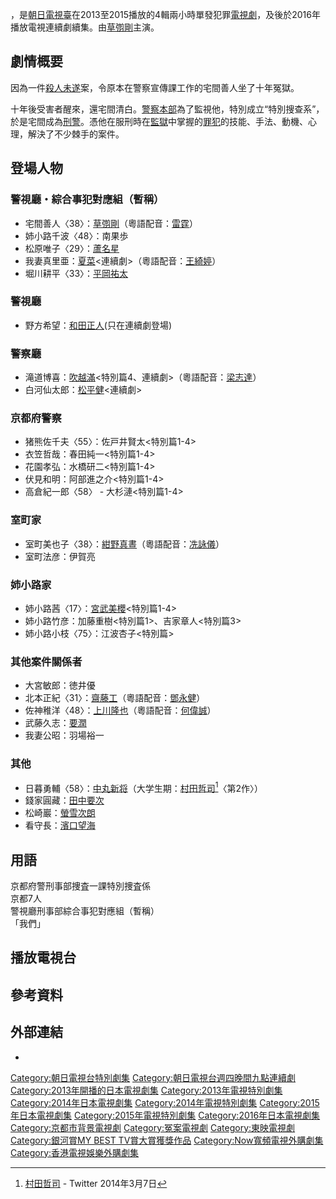 {{expand|time=2016-08-28T11:19:30+00:00}}
{{refimprove|time=2016-08-28T11:19:30+00:00}}
{{電視節目信息框
| 名稱 = Specialist 特別篇
| 英文名稱 = スペシャリスト Specialist
| 類型 = 警匪、[[犯罪|犯罪片]]
| 格式 = [[電視劇|電視劇]]
| 編劇 = {{link-ja|戶田山雅司|戸田山雅司}}
| 總導演 = {{link-ja|七高剛|七高剛}}
| 主演 = [[草彅剛|草彅剛]]<br />[[南果步|南果步]]<br />[[平岡祐太|平岡祐太]]<br />[[蘆名星|蘆名星]]
| 國家 = {{JPN}}
| 語言 = 日語
| 集數 = 4
| 每集長度 = 126分鐘（含廣告）
| 製片人 =[[井圡隆|井圡隆]]（[[朝日電視台|朝日電視台]]）<br />{{link-ja|船津浩一|船津浩一}}（[[朝日電視台|朝日電視台]]）<br />[[西勇哉|西勇哉]]（[[朝日電視台|朝日電視台]]）<br />[[目黑正之|目黑正之]]（[[東映|東映]]）<br />[[和佐野健一|和佐野健一]]（[[東映|東映]]）
| 頻道       = [[朝日電視台|朝日電視台]]
| 電視網     = [[朝日電視台|朝日電視台]]
| 音訊制式   = [[立體聲|立體聲]]
| 播出國家    = {{JPN}}
| 開始       = {{start date|2013|5|18}}
| 結束       = {{end date|2015|12|12}}
| 頻道1       = [[ViuTV|ViuTV]]
| 播出國家1    = {{HKG}}
| 開始1       = {{start date|2016|6|19}}
| 結束1       ={{start date|2016|7|10}}
}}
{{電視節目信息框
| 名稱 = Specialist
| 英文名稱 = スペシャリスト Specialist
| image = Specialist (2016 TV series).jpg
| caption = 宣傳海報
| 類型 = 警匪、[[犯罪|犯罪片]]
| 格式 = [[電視劇|電視劇]]
| 編劇 = {{link-ja|戶田山 雅司|戸田山 雅司}}
| 總導演 = {{link-ja|七高剛|七高剛}}
| 主演 = [[草彅剛|草彅剛]]<br />[[南果步|南果步]]<br />[[平岡祐太|平岡祐太]]<br />[[蘆名星|蘆名星]]<br />[[夏菜|夏菜]]
| 國家 = {{JPN}}
| 語言 = 日語
| 集數 = 10
| 每集長度 = 54分鐘（含廣告，初回加長15分鐘）
| 製片人 ={{link-ja|船津浩一|船津浩一}}（[[朝日電視台|朝日電視台]]）{{link-ja|川島誠史|川島誠史}}（[[朝日電視台|朝日電視台]]）[[目黑正之|目黑正之]]（[[東映|東映]]）和[[佐野健一|佐野健一]]（[[東映|東映]]）
| 頻道       = [[朝日電視台|朝日電視台]]
| 電視網     = [[朝日電視台|朝日電視台]]
| 音訊制式   = [[立體聲|立體聲]]
| 播出國家    = {{JPN}}
| 開始       = {{start date|2016|1|14}}
| 結束       = {{end date|2016|3|17}}
| 頻道1       = [[ViuTV|ViuTV]]
| 播出國家1    = {{HKG}}
| 開始1       = {{start date|2016|7|17}}
| 結束1       ={{start date|2016|9|19}}
| imdb_id = 5245810
}}
{{日本作品|Specialist|スペシャリスト}}，是[[朝日電視臺|朝日電視臺]]在2013至2015播放的4輯兩小時單發犯罪[[電視劇|電視劇]]，及後於2016年播放電視連續劇續集。由[[草彅剛|草彅剛]]主演。

== 劇情概要 ==
因為一件[[殺人未遂|殺人未遂]]案，令原本在警察宣傳課工作的宅間善人坐了十年冤獄。

十年後受害者醒來，還宅間清白。[[警察本部|警察本部]]為了監視他，特別成立“特別搜查系”，於是宅間成為[[刑警|刑警]]。憑他在服刑時在[[監獄|監獄]]中掌握的[[罪犯|罪犯]]的技能、手法、動機、心理，解決了不少棘手的案件。

== 登場人物 ==
=== 警視廳・綜合事犯對應組（暫稱） ===
* 宅間善人〈38〉：[[草彅剛|草彅剛]]（粵語配音：[[雷霆_(配音員)|雷霆]]）
* 姉小路千波〈48〉：南果歩
* 松原唯子〈29〉：[[蘆名星|蘆名星]]
* 我妻真里亜：[[夏菜|夏菜]]<連續劇>（粵語配音：[[王綺婷|王綺婷]]）
* 堀川耕平〈33〉：[[平岡祐太|平岡祐太]]

=== 警視廳 ===
* 野方希望：[[和田正人|和田正人]](只在連續劇登場)

=== 警察廳 ===
* 滝道博喜：[[吹越滿|吹越滿]]<特別篇4、連續劇>（粵語配音：[[梁志達|梁志達]]）
* 白河仙太郎：[[松平健|松平健]]<連續劇>

=== 京都府警察 ===
* 猪熊佐千夫〈55〉：佐戸井賢太<特別篇1-4>
* 衣笠哲哉：春田純一<特別篇1-4>
* 花園孝弘：水橋研二<特別篇1-4>
* 伏見和明：阿部進之介<特別篇1-4>
* 高倉紀一郎〈58〉 - 大杉漣<特別篇1-4>

=== 室町家 ===
* 室町美也子〈38〉：[[紺野真晝|紺野真晝]]（粵語配音：[[冼詠儀|冼詠儀]]）
* 室町法彦：伊賀亮

=== 姉小路家 ===
* 姉小路茜〈17〉：[[宮武美櫻|宮武美櫻]]<特別篇1-4>
* 姉小路竹彦：加藤重樹<特別篇1>、吉家章人<特別篇3>
* 姉小路小枝〈75〉：江波杏子<特別篇>

=== 其他案件關係者 ===
* 大宮敏郎：徳井優
* 北本正紀〈31〉：[[齋藤工|齋藤工]]（粵語配音：[[鄧永健|鄧永健]]）
* 佐神稚洋〈48〉：[[上川隆也|上川隆也]]（粵語配音：[[何偉誠|何偉誠]]）
* 武藤久志：[[要潤|要潤]]
* 我妻公昭：羽場裕一

=== 其他 ===
* 日暮勇輔〈58〉：[[中丸新将|中丸新将]]（大学生期：[[村田哲司|村田哲司]]<ref>[https://twitter.com/satty_totoji/status/441926310022381569 村田哲司] - Twitter 2014年3月7日</ref>〈第2作〉）
* 錢家圓藏：[[田中要次|田中要次]]
* 松崎巖：[[螢雪次朗|螢雪次朗]]
* 看守長：[[濱口望海|濱口望海]]

== 用語 ==
; 京都府警刑事部捜査一課特別捜査係
; 京都7人
; 警視廳刑事部綜合事犯對應組（暫稱）
; 「我們」

<!--
== 土曜ワイド劇場（特別企画） ==
=== ゲスト（土曜ワイド劇場） ===
主要人物は[[#登場人物|登場人物]]を参照。
; 第1作（2013年）
:* 市村 勝幸（[[日本中央競馬会|JRA]]の厩務員） - [[伊藤洋三郎|伊藤洋三郎]]
:* 本郷 秀一（フリーター） - [[野間口徹|野間口徹]]
:* 木島 大作（滋賀中央刑務所の受刑者） - [[城明男|城明男]]
:* 滋賀中央刑務所の看守長 - [[森岡豊|森岡豊]]
:* 友田 安彦（元アパートの大家・滋賀中央刑務所の受刑者） - [[湯浅崇|湯浅崇]]
:* 今里 辰治（清水家の隣人・故人） - [[松蔵宏明|松蔵宏明]]
:* 中島 次郎（滋賀中央刑務所の受刑者） - [[藤沢徹衛|藤沢徹衛]]
:* 滋賀中央刑務所の受刑者 - [[杉山幸晴|杉山幸晴]]
:* 滋賀中央刑務所の受刑者 - [[浜田隆広|浜田隆広]]
:* 高西 隆男（ジェットファイナンス社員・滋賀中央刑務所の元受刑者） - [[山本道俊|山本道俊]]
:* 新井田 栄彦（不動産会社社長・笹部の幼馴染） - [[入江毅|入江毅]]
:* 笹部 昭文（通販会社社長） - [[床尾賢一|床尾賢一]]
:* 笹部 鏡子（笹部の後妻） - [[井上紀子|井上紀子]]
:* 中原 道弘（銀閣小学校教師・小学校教諭殺人事件の被害者） - [[川鶴晃裕|川鶴晃裕]]
:* 鳥飼 永代（専業主婦・山科主婦殺人事件の被害者） - [[小畠徳子|小畠徳子]]
:* 青山 潤二（青山美容外科クリニックの外科医・整形外科医殺人事件の被害者） - [[井上剛_(俳優)|井上剛]]
:* 春日 浩江（ホステス・河原町ホステス殺人事件の被害者） - [[中村彩実|中村彩実]]
:* 友田（友田の妻） - [[堀部由加里|堀部由加里]]
:* 村瀬 美樹男（京都市民病院の医師） - [[山根誠示|山根誠示]]
:* 藤岡 希美（京都市民病院の看護師） - [[中山京子_(女優)|中山京子]]
:* 清水 徳郎（故人） - [[笠井隆介|笠井隆介]]
:* 清水 静江（徳郎の妻・故人） - [[秋山佳子|秋山佳子]]
:* 清水 咲子（徳郎と静江の娘・故人） - [[紅露朱音|紅露朱音]]
:* 清水 昭三（徳郎の父・故人） - [[家辺隆雄|家辺隆雄]]
:* 清水 龍子（昭三の妻・徳郎の母・故人） - [[田村ときこ|田村ときこ]]
:* 鳥飼（永代の夫） - [[下元佳好|下元佳好]]
:
; 第2作（2014年）
:* 池本 武男（放火常習犯） - [[今野浩喜|今野浩喜]]（[[キングオブコメディ|キングオブコメディ]]）
:* 永峰 勇樹（京都中央大学の元学生・故人） - [[和泉崇司|和泉崇司]]
:* タケジィ（滋賀中央刑務所の受刑者） - [[飯田孝男|飯田孝男]]
:* 芳野 香里（純香の母・故人） - [[宮田圭子|宮田圭子]]（20歳：[[池上舞|池上舞]]<ref>[http://www.root-root.com/pro2-ikeuemai.html プロフィール] - ルート</ref>）
:* 北野 嘉一（機械メーカー社員・京都中央大学の卒業生） - [[中島基之|中島基之]]
:* 芳野 純香（京都府警警備部SP） - [[黒谷友香|黒谷友香]]
:* 清滝 悦子（衆議院議員・京都中央大学の卒業生） - [[前田美波里|前田美波里]]（大学生期：[[島居香奈|島居香奈]]<ref name="nac1327401930-862382">[http://www.nac-actors.co.jp/actor/?id=1327401930-862382&p=2&gr=1&ca=2 プロフィール] - エヌ・エー・シー</ref>）
:* 恩知 由紀彦（京都第二医師会副会長・京都中央大学の卒業生） - [[長谷川初範|長谷川初範]]（大学生期：[[鈴木一輝|鈴木一輝]]<ref>[https://twitter.com/kazuki0paj/status/442532774830800896 鈴木一輝] - Twitter 2014年3月8日</ref>）
:* 出水 宣郎（関西教育委員会委員長・京都中央大学の卒業生） - [[名高達男|名高達男]]（大学生期：[[カンソンヒョ|カンソンヒョ]]）
:* シンちゃん（滋賀中央刑務所の受刑者） - [[三角園直樹|三角園直樹]]<ref name="nac1198659615-573932">[http://www.nac-actors.co.jp/actor/?id=1198659615-573932&p=3&gr=3&ca=28 プロフィール] - エヌ・エー・シー</ref>
:* 八坂 祥治（京都中央大学の卒業生） - [[浦崎翔士|浦崎翔士]]
:
; 第3作（2015年）
:* 加藤 志朗（屋上立てこもり犯・警備会社社員） - [[さがね正裕|さがね正裕]] ([[X-GUN|X-GUN]])
:* 加藤 芳子（志朗の妻） - [[吉沢梨絵|吉沢梨絵]]
:* リポーター - [[小倉星羅|小倉星羅]]
:* 中島 輝一（京都洛西拘置所の元刑務官・故人） - [[浅田祐二|浅田祐二]]
:* 杉山 秋臣（京都地裁の元裁判官・故人） - [[及川達郎|及川達郎]]<ref name="nac1198724634-932495">[http://www.nac-actors.co.jp/actor/?id=1198724634-932495&p=1&gr=2&ca=3 プロフィール] - エヌ・エー・シー</ref>
:* 久保田 周（人材派遣会社社長・京都地検の元部長検事） - [[高谷恭平|高谷恭平]]<ref name="nac1198728340-328618">[http://www.nac-actors.co.jp/actor/?id=1198728340-328618&p=1&gr=2&ca=3 プロフィール] - エヌ・エー・シー</ref>
:* 星田 翔大（満子の息子・故人） - [[仲井大和|仲井大和]]
:* 織旗 誠（殺人事件の元被告・故人） - [[宮前侑平|宮前侑平]]
:* 星田 満子（市民サークル「マッチ棒で有名な建造物を作るサークル」メンバー） - [[洞口依子|洞口依子]]
:* 照屋 勇（市民サークル「マッチ棒で有名な建造物を作るサークル」メンバー） - [[高田翔|高田翔]]（[[ジャニーズJr.|ジャニーズJr.]]）
:* 徳山 郁夫（市民サークル「マッチ棒で有名な建造物を作るサークル」メンバー） - [[田中隆三_(俳優)|田中隆三]]
:* 五木 幸枝（市民サークル「マッチ棒で有名な建造物を作るサークル」メンバー） - [[滝沢涼子|滝沢涼子]]
:* 常田 信雄（市民サークル「マッチ棒で有名な建造物を作るサークル」メンバー） - [[夙川アトム|夙川アトム]]
:* 沢田 篤史（加茂川--><!-- 公式サイトでは「鴨川」になっている警察署の副署長・姉小路竹彦の同期） - [[国広富之|国広富之]]
:* 南 佳代子（弁護士・芸能事務所「スターコートプロダクション」所属） - [[山下容莉枝|山下容莉枝]]
:* 天谷 裕作（隆治の息子・天谷総研執行役員 秘書室長） - [[弓削智久|弓削智久]]
:* 天谷 隆治（天谷総研代表取締役・元衆議院議員） - [[団時朗|団時朗]]
:* 岡崎 和馬（強盗殺人犯・故人） - [[奥深山新|奥深山新]]
:* マンション管理人 - [[多賀勝一|多賀勝一]]
:* 京都府警警備部長 - [[浅井誠|浅井誠]]
:
; 第4作（2015年）
:* 岡崎 森広（フリーター・デリンジャー） - [[渡部豪太|渡部豪太]]
:* 田辺 晴文（ラーメンたなべ店主・ハウプトマン） - [[中村靖日|中村靖日]]
:* 磐田 鎮男（嵐山市役所広報課長） - [[松尾諭|松尾諭]]
:* 海老名 未久（桂川市立銀閣中学校の元理科教師・ヤング） - [[MEGUMI|MEGUMI]]
:* 瀬戸 不二夫（文部科学省大臣秘書官） - [[奥田達士|奥田達士]]
:* 柳瀬 功治（京都府警警備部） - [[野仲イサオ|野仲イサオ]]
:* 稲城 成重（文部科学大臣） - [[神保悟志|神保悟志]]
:* 那須 周太（元証券会社社員・ポンジ） - [[古賀英鉄|古賀英鉄]]
:* ロクスケ（元宝石店員・滋賀中央刑務所の受刑者） - [[山本禎顕|山本禎顕]]
:* キョウジュ（ITのプロ・滋賀中央刑務所の受刑者） - [[森崎正弘|森崎正弘]]
:* ブーチン（元自衛隊員・滋賀中央刑務所の受刑者） - [[北川裕介|北川裕介]]
:* 警察官 - [[城土井大智|城土井大智]]
:* 山田 三太（滋賀中央刑務所の受刑者） - [[F.ジャパン|F.ジャパン]]
:* 須崎 真枝（嵐山市長） - [[高橋ひとみ|高橋ひとみ]]

=== スタッフ（土曜ワイド劇場） ===
* 脚本 - [[戸田山雅司|戸田山雅司]]
* 音楽 - [[横山克|横山克]]（第1作のみノンクレジット）
* 監督 - [[七高剛|七髙剛]]
* 警察監修 - 倉科孝靖（[[チーム五社|チーム五社]]）
* VFX - キルアフィルム
* プロダクション協力 - [[東映太秦映画村|東映太秦映画村]]
* プロデューサー - [[井圡隆|井圡隆]]・[[船津浩一|船津浩一]]・[[西勇哉|西勇哉]]（テレビ朝日）、[[目黒正之|目黒正之]]・[[和佐野健一|和佐野健一]]（東映）
* 制作 - [[テレビ朝日|テレビ朝日]]、[[東映|東映]]

=== 放送日程（土曜ワイド劇場） ===
{| class="wikitable" style="text-align:center"
|-
!話数!!放送日!!サブタイトル!!脚本!!監督!!視聴率
|-
|1
|style="text-align:right"|2013年5月18日
|style="text-align:left"|無実の罪で10年服役した刑事と殉職警官の妻…<br />異色タッグが京都を揺るがす4つの殺人連鎖に挑む！
|rowspan="4"|戸田山雅司
|rowspan="4"|七髙剛
|19.4%<ref>{{Cite web| title = 草なぎ剛、19.4%の高視聴率刑事ドラマ第2弾決定| publisher = [[オリコン|ORICON STYLE]]| date = 2014-01-28| url = http://www.oricon.co.jp/news/2033426/full/| accessdate = 2014-12-30}}</ref>
|-
|2
|style="text-align:right"|2014年3月{{0}}8日
|style="text-align:left"|全ての犯罪を知る刑事vs.完全犯罪を操る男！<br />京都の街に現れた謎の暗号…女性議員を狙う殺人計画の罠
|16.1%<ref>{{Cite web| title = SMAP草なぎ剛の高視聴率ドラマ第3弾決定 コメント到着| publisher = [[モデルプレス|モデルプレス]]| date = 2014-10-29| url = http://mdpr.jp/news/detail/1442079| accessdate = 2014-12-30}}</ref>
|-
|3
|style="text-align:right"|2015年2月28日
|style="text-align:left"|無実の罪で10年服役した刑事！7体のフィギュアが結ぶ連続殺人<br />冤罪の謎が解ける衝撃の結末とは!?
|14.8%<ref name="mantan20151114" />
|-
|4
|style="text-align:right"|12月12日
|style="text-align:left"|10年服役した刑事が挑む最後の事件！<br />一般市民が参加する劇場型犯罪ショー!? 着ぐるみ誘拐が導く連続殺人!!<br />最後に待つのは大切な人の死…衝撃の結末
|12.1%<ref>{{Cite web |url=http://www.tvguide.or.jp/ranking/program/20160101/index.html |title=テレビ視聴率ランキング |publisher=[[インターネットTVガイド|インターネットTVガイド]] |date=2015-12-25 |accessdate=2016-01-03}}</ref>
|}

== 連続ドラマ ==
=== ゲスト（連続ドラマ） ===
主要人物は[[#登場人物|登場人物]]を参照。
; 第1話
:* 新宮司 朱子（直兎の妻・旧姓は鳥越） - [[石田ひかり|石田ひかり]]
:* 近藤 竜行（新宮司家の顧問弁護士） - [[松田賢二|松田賢二]]
:* 横内 幹也（ライター） - [[遠山俊也|遠山俊也]]
:* 新宮司 直兎（小説家） - [[金藤洋司|金藤洋司]]
:* バルやん（滋賀中央刑務所の受刑者） - [[石塚義之|石塚義之]]
:* 君原 清香（兼文の娘・先天性の肝臓疾患の患者） - [[中川真桜|中川真桜]]
:* 清香の担当医師 - [[吉見幸洋|吉見幸洋]]
:* 君原 兼文（新宮司家の執事・新宮司家に清香と住み込み） - [[井上順|井上順]]
:
; 第2話
:* 山辺 和幸（老舗玩具メーカー「ユキザワトーイ」取締役） - [[矢島健一|矢島健一]]
:* 布田 央彦（ユキザワトーイのキャリア強化室社員） - [[小宮孝泰|小宮孝泰]]
:* 境野 光朗（ユキザワトーイの警備員） - [[金井勇太|金井勇太]]
:* 戸越（警視庁刑事部捜査一課の刑事） - [[山崎画大|山崎画大]]（最終話にも出演）
:* 板野 朋之（ユキザワトーイ営業部長） - [[辻つとむ|辻つとむ]]
:* 板野 晴子（板野の妻） - [[阿部朋子|阿部朋子]]
:* みのり（ユキザワトーイ社員） - [[徳橋みのり|徳橋みのり]]
:* ボラっち（滋賀中央刑務所の受刑者） - [[CR岡本物語|CR岡本物語]]
:* 連城 明弘（ユキザワトーイ営業部社員） - [[相島一之|相島一之]]
:* 辻岡 益美（ユキザワトーイ開発リーダー） - [[雛形あきこ|雛形あきこ]]
:
; 第3話
:* 丹羽 奈津美（我妻真里亜の元家庭教師・城明予備校の事務員） - [[鶴田真由|鶴田真由]]
:* 青いカトレアのリーダー（テロリスト） - [[石川祐地|石川祐地]]
:* バケちゃん（元スリの常習犯・滋賀中央刑務所の受刑者） - [[槙尾ユウスケ|槙尾ユウスケ]]（[[かもめんたる|かもめんたる]]）
:
; 第4話
:* 矢橋 宗市（元税理士・元服役囚） - [[眞島秀和|眞島秀和]]
:* 井澤 富士雄（JNP警備社長・元鍵開け師） - [[春海四方|春海四方]]
:* 土倉 勝利（鍵開け師・滋賀中央刑務所の元受刑者） - [[角田晃広|角田晃広]]（[[東京03|東京03]]）
:* 加瀬 信行（キャバクラのボーイ） - [[山田悠介_(俳優)|山田悠介]]
:* キャバクラ嬢 - [[夏月|夏月]]
:* キイちゃん（ホームレス） - [[河野洋一郎|河野洋一郎]]
:* 質屋 - [[藏内秀樹|藏内秀樹]]
:* 瞬間くん（元空き巣・滋賀中央刑務所の受刑者） - [[岩崎う大|岩崎う大]]（かもめんたる）
:* タクシードライバー - [[外谷勝由|外谷勝由]]
:
; 第5話
:* 藤村 毅（俳優） - [[神尾佑|神尾佑]]
:* 真壁 修輔（ヴォルテ文化ホールのスタッフ・元化学工場の経営者） - [[東根作寿英|東根作寿英]]
:* 小宮山 月子（元女優・故人） - [[片岡礼子|片岡礼子]]
:* 武田 健吾（映画監督） - [[山崎大輔|山崎大輔]]
:* 山本 美沙（藤村のマネジャー） - [[広岡由里子|広岡由里子]]
:* チャメやん（滋賀中央刑務所の受刑者） - [[水野智則|水野智則]]
:* ヴォルテ文化ホールのスタッフ - [[松尾英太郎|松尾英太郎]]
:* 星野 孝之（10年以上前に失踪・白骨遺体で発見） - [[田島俊弥|田島俊弥]]
:* 滋賀中央刑務所の受刑者 - [[龍坐|龍坐]]
:* 草ヶ谷（ヴォルテ文化ホールのスタッフ） - [[松崎颯|松崎颯]]
:* 坂口 徹（滋賀中央刑務所の受刑者） - [[大川ヒロキ|大川ヒロキ]]
:* 滋賀中央刑務所の受刑者 - [[柏村栄行|柏村栄行]]
:* ヴォルテ文化ホールの警備員 - [[原圭介|原圭介]]
:* 試写会の司会者 - [[南伊|南伊]]
:
; 第6話
:* 雨宮 薫（ドイツ在住のピアニスト） - [[矢田亜希子|矢田亜希子]]<ref>{{Cite news |title=【エンタがビタミン♪】矢田亜希子と『スペシャリスト』で共演 草なぎ剛が意味深なセリフ |newspaper=[[Techinsight|Techinsight]] |date=2016-02-19 |url=http://japan.techinsight.jp/2016/02/yadaakiko-kusanagi-spesialist-18.html |accessdate=2016-03-11}}</ref>
:* 桑原 武彦（日雇い労働者・元音楽教室のアルバイト講師） - [[菊池均也|菊池均也]]
:* 渡辺 仁（麗香の息子・若手ピアニスト） - [[平岡拓真|平岡拓真]]（幼少期：[[伊藤悠成|伊藤悠成]]）
:* 杉崎 孝雄（薫のマネージャー） - [[冨家規政|冨家規政]]
:* 石橋 聡史（薫のストーカー） - [[松本実|松本実]]
:* 渡辺 麗香（元音大生・ニックネームは「ベッカ」・故人） - [[植田麻友美|植田麻友美]]
:* 鬼っち（滋賀中央刑務所の受刑者） - [[鈴木隆仁|鈴木隆仁]]
:* 薫の友人 - [[佐藤もみじ|佐藤もみじ]]
:
; 第7話
:* 山本 茂文（玄豊会総合病院の事務長） - [[袴田吉彦|袴田吉彦]]
:* 高沢 憲一（玄豊会総合病院の外科部長） - [[池田政典|池田政典]]
:* 鳥塚 蕗子（玄豊会総合病院の看護師） - [[逢沢りな|逢沢りな]]<ref>{{Cite web |url=http://more.hpplus.jp/fashion/offshot/5122 |title=【テレビ出演情報】逢沢りな、「スペシャリスト」で看護士になる!? |publisher=DAILY MORE |date=2016-02-24 |accessdate=2016-02-27}}</ref>
:* 馬場 小百合（玄豊会総合病院の案内ボランティア） - [[小柳友貴美|小柳友貴美]]
:* 湊 修一郎（OVIS tecのチーフエンジニア） - [[山本剛史|山本剛史]]
:* 鮎原 巧（玄豊会総合病院の心療内科医） - [[和泉崇司|和泉崇司]]
:* 古堂 麻人（詐欺師） - [[鈴木一功|鈴木一功]]
:* 成田 喜和子（玄豊会総合病院の看護師長） - [[阿南敦子|阿南敦子]]
:* 室川 典子（玄豊会総合病院の通院患者・妊婦） - [[羽里早紀子|羽里早紀子]]
:* 新木 勝治（営業マン） - [[真田幹也|真田幹也]]
:* 梶村 隼男（帝徳電機産業のシステムエンジニア） - [[黒岩司|黒岩司]]
:* 猪鹿さん（滋賀中央刑務所の受刑者） - [[シベリア文太|シベリア文太]]
:* 玄豊会総合病院の眼科医 - [[和田武|和田武]]
:* 玄豊会総合病院の消化器内科医 - [[植田靖比呂|植田靖比呂]]
:* 若い男（オレオレ詐欺の電話を掛ける男） - [[亀岡孝洋|亀岡孝洋]]
:* 帝徳電機産業社員 - [[伊住聰志|伊住聰志]]
:* 大城 滋夫（スマートトレンドグループ会長・玄豊会総合病院の入院患者） - [[清水章吾|清水章吾]]
:
; 第8話
:* 安西 桂子（15年前に夫に対する保険金殺人の共犯で逮捕されたが不起訴処分） - [[井上和香|井上和香]]（第9話にも出演）
:* 小池 智英（13年前に同級生を急性薬物中毒死させた疑いで保護観察処分） - [[石黒英雄|石黒英雄]]（第9話・最終話にも出演）
:* 牧瀬 照美（14年前に再婚相手の子供を虐待死させた疑いで逮捕されたが不起訴処分） - [[及川奈央|及川奈央]]
:* 郡司 喜作（暴力団「龍翠会」元組長・14年前に傷害致死容疑で逮捕されたが不起訴処分） - [[南雲佑介|南雲佑介]]（第9話にも出演）
:* 大木 尚文（会社員・11年前に仲間を転落死させた疑いで聴取を受けたが事故として処理） - [[大澤一成|大澤一成]]
:* 岸田 貴人（上袋警察署上袋東交番巡査） - [[神谷まこと|神谷まこと]]（第9話にも出演）
:* 高野 富江（スーパーのパート店員・10年前に母を死体遺棄した容疑で逮捕されたが執行猶予） - [[榎本由希|榎本由希]]（第9話にも出演）
:* ウオちゃん（元空き巣・滋賀中央刑務所の受刑者） - ゆうぞう（[[インスタントジョンソン|インスタントジョンソン]]）
:* ネットカフェ店員 - [[酒井和哉|酒井和哉]]
:* 笠置 幸二（無職・12年前に元恋人を殺害した容疑で逮捕されたが起訴猶予処分） - [[池田わたる|池田わたる]]
:
; 第9話
:* 小池 智英(本物){{efn|1=それまで小池智英とされていたのは'''須賀和也'''。}} - [[山本裕典|山本裕典]]（最終話にも出演）
:* 医師 - [[大内厚雄|大内厚雄]]
:* ホームレス（須賀和也の身代わり） - [[前田啓太|前田啓太]]
:
; 最終話
:* 宮前（警視庁刑事部捜査一課の刑事） - [[永倉大輔|永倉大輔]]

=== スタッフ（連続ドラマ） ===
舞台が東京に変わったことで、プロダクション担当も[[東映テレビ・プロダクション|東映東京撮影所]]に変わっている。
* 脚本 - 戸田山雅司、[[徳永友一|徳永友一]]
* 監督 - [[七高剛|七髙剛]]、[[及川拓郎|及川拓郎]]、[[細川光信|細川光信]]
* 音楽 - [[横山克|横山克]]
* 医療指導 - 山本昌督
* 技斗 - [[所博昭|所博昭]]（[[アーバンアクターズ|アーバンアクターズ]]）
* 劇用銃 - [[ビッグショット_(特殊効果)|納富喜久男]]
* VFX - 太田一将、森誉裕
* 技術協力 - [[バスク_(テレビ技術会社)|バスク]]、[[ナックイメージテクノロジー|ナックイメージテクノロジー]]
* 照明協力 - [[光影舎|光影舎]]
* 美術協力 - [[テレビ朝日クリエイト|テレビ朝日クリエイト]]、[[東京美工|東京美工]]、[[紀和美建|紀和美建]]、[[高津装飾美術|高津装飾美術]]
* 音響効果 - [[スポット_(企業)|スポット]]
* ポスプロ - [[東映ラボ・テック|東映ラボ・テック]]、東映デジタルセンター
* ゼネラルプロデューサー - [[横地郁英|横地郁英]]（テレビ朝日）
* プロデューサー - 船津浩一・[[川島誠史|川島誠史]]<ref>{{Cite interview |subject=川島誠史 |url=http://www.crank-in.net/entertainment/interview/41981 |title=草なぎ剛、初の刑事役で新境地 『スペシャリスト』プロデューサーが舞台裏を語る |date=2016-03-13 |program=クランクイン! |accessdate=2016-03-16}}</ref>（テレビ朝日）、目黒正之・和佐野健一（東映）
* 制作 - テレビ朝日、東映

=== 放送日程（連続ドラマ） ===
* 2016年1月クールのドラマで唯一全話を通じて2桁となった<ref name="sponichiK20160318012231610" />。
{| class="wikitable" style="text-align:center"
|-
!話数!!放送日!!サブタイトル!!脚本!!監督!!視聴率<ref name="sponichiK20160318012231610">{{Cite web| title = 草なぎ主演「スペシャリスト」最終回視聴率は12.0%！唯一全話2桁| publisher =スポニチアネックス| date = 2016-03-18| url = http://www.sponichi.co.jp/entertainment/news/2016/03/18/kiji/K20160318012231610.html| accessdate = 2016-03-18}}</ref>
|-
|第1話||1月14日||10年間刑務所にいた刑事！トリックだらけの密室殺人!! 美人妻の空白の300日||rowspan="4"|戸田山雅司||rowspan="3"|七髙剛||<span style="color:red">17.1%</span>
|-
|第2話||1月21日||10年服役した刑事！いろはカルタ殺人事件月夜に狙われた女!!||12.5%
|-
|第3話||1月28日||時効寸前！殺人罪を消滅させるトリック!? 悪女の復讐!!||14.1%
|-
|第4話||2月{{0}}4日||女刑事・姉小路の罪 5年の嘘!? 京都〜東京2つの殺人の点と線||rowspan="2"|及川拓郎||11.8%
|-
|第5話||2月11日||殺人上映会！死んだ女優から謎の招待状…容疑者は観客全員!?||rowspan="2"|徳永友一||12.1%
|-
|第6話||2月18日||復讐のピアニスト！母子を引き裂く遠隔殺人トリック!!||rowspan="2"|細川光信||12.2%
|-
|第7話||2月25日||病院が巨大密室に!?致死率100%ウイルス ナースの完全犯罪!!||rowspan="4"|戸田山雅司||11.5%
|-
|第8話||3月{{0}}3日||最終章！殺人トーナメントの標的は宅間!?妻との永遠の別れ…||及川拓郎||<span style="color:blue">10.9%</span>
|-
|第9話||3月10日||すべての謎が明らかに！冤罪に陥れた男とついに対決!!||rowspan="2"|七髙剛||11.3%
|-
|最終話||3月17日||さよなら宅間！目撃者は1000人!!命がけの逆転トリック||12.0%
|-
!colspan="6"|'''平均視聴率 12.6%<ref>{{Cite web |date=2016-03-24 |url=http://www.cyzowoman.com/2016/03/post_19403.html |title=ジャニーズドラマがトップ3制覇、綾瀬はるか＆堀北真希は爆死！ 1月期ドラマ視聴率 |publisher=サイゾーウーマン |accessdate=2016-03-25}}</ref>'''（視聴率は[[ビデオリサーチ|ビデオリサーチ]]調べ、[[関東地方|関東地区]]・世帯）
|}--><!-- 視聴率を書くときは出典を付けること。 -->

==播放電視台==
{{電視節目的變遷
|電視台={{flagicon|JPN}} [[日本|日本]] [[朝日電視台|朝日電視台]]
|播放檔次=[[朝日電視台週四晚間九點連續劇|朝日電視台週四晚間九點連續劇]]
|節目名稱='''Specialist'''<br>（2016年1月14日－2016年3月17日）
|上一節目=[[遺產爭族|遺產爭族]]<br>（2015年10月22日－2015年12月17日）
|下一節目=[[Good_Partner_無敵律師|Good Partner 無敵律師]]<br>（2016年4月21日－2016年6月16日）
}}
{{電視節目的變遷
|電視台={{HKG}} [[ViuTV|ViuTV]]
|播放檔次=星期日 20:30 - 22:45<br>7月17日 20:30 - 21:45<br>7月24日起 20:30 - 21:30
|節目名稱=Specialist 特別篇 1-4<br>（2016年6月19日－2016年7月10日）<br>Specialist（第1－6集）<br>（2016年7月17日－2016年8月21日）
|上一節目=[[民王|民王 特別篇]]<br />（2016年6月12日）
|下一節目=[[Come_On_Baby|Come On Baby]]<br>（2016年8月28日－2016年10月16日）
|2電視台={{HKG}} [[ViuTV|ViuTV]]
|2播放檔次=星期一（星期日深夜） 00:00 - 01:00<br>9月4日（星期日） 23:30 - 00:30
|2節目名稱=Specialist（第7－10集）<br>（2016年8月29日－2016年9月19日）
|2上一節目=[[百合戀人|百合戀人]]<br>（2016年7月4日－2016年8月22日）
|2下一節目=[[無痛_-_診療之眼|無痛 - 診療之眼]]<br>（2016年9月26日－2016年11月28日）
}}
{{電視節目的變遷
|電視台={{flagicon|Taiwan}} {{IDN}}{{SIN}}{{MYA}}[[WakuWaku_Japan|WakuWaku Japan]]|
|播放檔次=星期六 晚上10點 |
|節目名稱=Specialist 1、3<br />（特別篇）<br />（2017.2.18 - 2017.2.25）|
|上一節目={{link-ja|賢者之愛|賢者の愛}}<br />（2017.2.11）|
|下一節目={{link-ja|美男壞壞我好愛！？|キスマイBUSAIKU!?}}|
|2播放檔次=星期日 晚上10點 |
|2節目名稱=Specialist 2、4<br />（特別篇）<br />（2017.2.19 - 2017.2.26）
|2上一節目={{link-ja|甜心巧克力|スイートハート・チョコレート}}<br />（2017.2.12）
|2下一節目=[[S-終極警官|S～終極戰警：奪還～Recovery of Our Future]]<br />（2017.3.5）
|3播放檔次=星期三 晚上9點 |
|3節目名稱=連續劇集 Specialist<br />（2017.3.1 - 2017.5.3）
|3上一節目={{link-ja|浅田舞京都一人遊|浅田舞が行く〜もうひとつの京都〜}}
|3下一節目=
}}

==參考資料==
{{reflist|30em}}

== 外部連結 ==
* {{Twitter|specialist244|スペシャリスト}}

{{朝日電視台週四晚間九點連續劇}}
{{銀河賞MY BEST TV賞大賞}}
{{ViuTV黃金時段劇集}}
{{2016年香港播出之日劇}}
{{2017年台灣播出之日劇}}

[[Category:朝日電視台特別劇集|Category:朝日電視台特別劇集]]
[[Category:朝日電視台週四晚間九點連續劇|Category:朝日電視台週四晚間九點連續劇]]
[[Category:2013年開播的日本電視劇集|Category:2013年開播的日本電視劇集]]
[[Category:2013年電視特別劇集|Category:2013年電視特別劇集]]
[[Category:2014年日本電視劇集|Category:2014年日本電視劇集]]
[[Category:2014年電視特別劇集|Category:2014年電視特別劇集]]
[[Category:2015年日本電視劇集|Category:2015年日本電視劇集]]
[[Category:2015年電視特別劇集|Category:2015年電視特別劇集]]
[[Category:2016年日本電視劇集|Category:2016年日本電視劇集]]
[[Category:京都市背景電視劇|Category:京都市背景電視劇]]
[[Category:冤案電視劇|Category:冤案電視劇]]
[[Category:東映電視劇|Category:東映電視劇]]
[[Category:銀河賞MY_BEST_TV賞大賞獲獎作品|Category:銀河賞MY BEST TV賞大賞獲獎作品]]
[[Category:Now寬頻電視外購劇集|Category:Now寬頻電視外購劇集]]
[[Category:香港電視娛樂外購劇集|Category:香港電視娛樂外購劇集]]